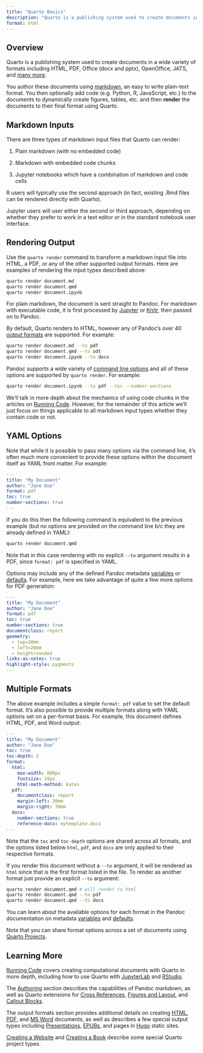 ```yaml
---
title: "Quarto Basics"
description: "Quarto is a publishing system used to create documents in a wide variety of formats including HTML, PDF, Office (docx and pptx), OpenOffice, JATS, and many more."
format: html
---
```


## Overview

Quarto is a publishing system used to create documents in a wide variety of formats including HTML, PDF, Office (docx and pptx), OpenOffice, JATS, and [many more](https://pandoc.org/).

You author these documents using [markdown](https://pandoc.org/MANUAL.html#pandocs-markdown), an easy to write plain-text format. You then optionally add code (e.g. Python, R, JavaScript, etc.) to the documents to dynamically create figures, tables, etc. and then **render** the documents to their final format using Quarto.

## Markdown Inputs

There are three types of markdown input files that Quarto can render:

1.  Plain markdown (with no embedded code)

2.  Markdown with embedded code chunks

3.  Jupyter notebooks which have a combination of markdown and code cells

R users will typically use the second approach (in fact, existing .Rmd files can be rendered directly with Quarto).

Jupyter users will user either the second or third approach, depending on whether they prefer to work in a text editor or in the standard notebook user interface.

## Rendering Output

Use the `quarto render` command to transform a markdown input file into HTML, a PDF, or any of the other supported output formats. Here are examples of rendering the input types described above:

``` bash
quarto render document.md
quarto render document.qmd
quarto render document.ipynb
```

For plain markdown, the document is sent straight to Pandoc. For markdown with executable code, it is first processed by [Jupyter](https://jupyter.org) or [Knitr](https://yihui.name/knitr), then passed on to Pandoc.

By default, Quarto renders to HTML, however any of Pandoc's over 40 [output formats](https://pandoc.org/) are supported. For example:

``` bash
quarto render document.md --to pdf
quarto render document.qmd --to odt
quarto render document.ipynb --to docx
```

Pandoc supports a wide variety of [command line options](https://pandoc.org/MANUAL.html#general-options) and all of these options are supported by `quarto render`. For example:

``` bash
quarto render document.ipynb --to pdf --toc --number-sections
```

We'll talk in more depth about the mechanics of using code chunks in the articles on [Running Code](../computations/running-code.qmd). However, for the remainder of this article we'll just focus on things applicable to all markdown input types whether they contain code or not.

## YAML Options

Note that while it is possible to pass many options via the command line, it's often much more convenient to provide these options within the document itself as YAML front matter. For example:

``` yaml
---
title: "My Document"
author: "Jane Doe"
format: pdf
toc: true
number-sections: true
---
```

If you do this then the following command is equivalent to the previous example (but no options are provided on the command line b/c they are already defined in YAML):

``` bash
quarto render document.qmd
```

Note that in this case rendering with no explicit `--to` argument results in a PDF, since `format: pdf` is specified in YAML.

Options may include any of the defined Pandoc metadata [variables](https://pandoc.org/MANUAL.html#variables) or [defaults](https://pandoc.org/MANUAL.html#default-files). For example, here we take advantage of quite a few more options for PDF generation:

``` yaml
---
title: "My Document"
author: "Jane Doe"
format: pdf
toc: true
number-sections: true
documentclass: report
geometry:
  - top=30mm
  - left=20mm
  - heightrounded
links-as-notes: true
highlight-style: pygments
---
```

## Multiple Formats

The above example includes a simple `format: pdf` value to set the default format. It's also possible to provide multiple formats along with YAML options set on a per-format basis. For example, this document defines HTML, PDF, and Word output:

``` yaml
---
title: "My Document"
author: "Jane Doe"
toc: true
toc-depth: 2
format:
  html:
    max-width: 800px
    fontsize: 18px
    html-math-method: katex
  pdf:
    documentclass: report
    margin-left: 30mm
    margin-right: 30mm
  docx:
    number-sections: true
    reference-docx: mytemplate.docx
---
```

Note that the `toc` and `toc-depth` options are shared across all formats, and the options listed below `html`, `pdf`, and `docx` are only applied to their respective formats.

If you render this document without a `--to` argument, it will be rendered as `html` since that is the first format listed in the file. To render as another format just provide an explicit `--to` argument:

``` bash
quarto render document.qmd # will render to html
quarto render document.qmd --to pdf
quarto render document.qmd --to docx
```

You can learn about the available options for each format in the Pandoc documentation on metadata [variables](https://pandoc.org/MANUAL.html#variables) and [defaults](https://pandoc.org/MANUAL.html#default-files).

Note that you can share format options across a set of documents using [Quarto Projects](../projects/quarto-projects.qmd).

## Learning More


[Running Code](../computations/running-code.qmd) covers creating computational documents with Quarto in more depth, including how to use Quarto with [JupyterLab](../computations/using-jupyter-lab.qmd) and [RStudio](../computations/using-rstudio.qmd).

The [Authoring](../authoring/markdown-basics.qmd) section describes the capabilities of Pandoc markdown, as well as Quarto extensions for [Cross References](../authoring/cross-references.qmd), [Figures and Layout](../authoring/figures-and-layout.qmd), and [Callout Blocks](../authoring/callouts.qmd).

The output formats section provides additional details on creating [HTML](../output-formats/html-basics.qmd), [PDF](../output-formats/pdf-basics.qmd), and [MS Word](../output-formats/ms-word.qmd) documents, as well as describes a few special output types including [Presentations](../presentations/index.qmd), [EPUBs](../output-formats/epub.qmd), and pages in [Hugo](../output-formats/hugo.qmd) static sites.

[Creating a Website](../websites/website-basics.qmd) and [Creating a Book](../books/book-basics.qmd) describe some special Quarto project types.
